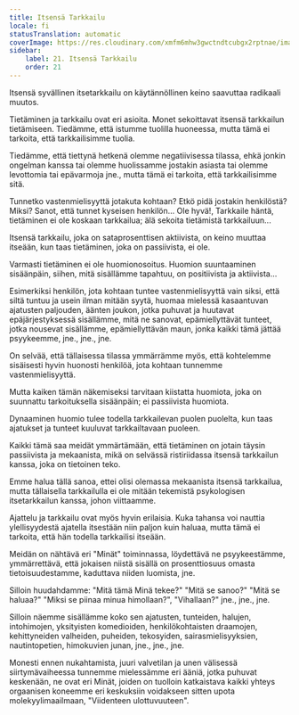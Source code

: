 ```yaml
---
title: Itsensä Tarkkailu
locale: fi
statusTranslation: automatic
coverImage: https://res.cloudinary.com/xmfm6mhw3gwctndtcubgx2rptnae/image/upload/v1740468922/small_cover_tratado_de_psicologia_revolucionaria_a4c0dca4e0.webp
sidebar:
    label: 21. Itsensä Tarkkailu
    order: 21
---
```

Itsensä syvällinen itsetarkkailu on käytännöllinen keino saavuttaa radikaali muutos.

Tietäminen ja tarkkailu ovat eri asioita. Monet sekoittavat itsensä tarkkailun tietämiseen. Tiedämme, että istumme tuolilla huoneessa, mutta tämä ei tarkoita, että tarkkailisimme tuolia.

Tiedämme, että tiettynä hetkenä olemme negatiivisessa tilassa, ehkä jonkin ongelman kanssa tai olemme huolissamme jostakin asiasta tai olemme levottomia tai epävarmoja jne., mutta tämä ei tarkoita, että tarkkailisimme sitä.

Tunnetko vastenmielisyyttä jotakuta kohtaan? Etkö pidä jostakin henkilöstä? Miksi? Sanot, että tunnet kyseisen henkilön... Ole hyvä!, Tarkkaile häntä, tietäminen ei ole koskaan tarkkailua; älä sekoita tietämistä tarkkailuun...

Itsensä tarkkailu, joka on sataprosenttisen aktiivista, on keino muuttaa itseään, kun taas tietäminen, joka on passiivista, ei ole.

Varmasti tietäminen ei ole huomionosoitus. Huomion suuntaaminen sisäänpäin, siihen, mitä sisällämme tapahtuu, on positiivista ja aktiivista...

Esimerkiksi henkilön, jota kohtaan tuntee vastenmielisyyttä vain siksi, että siltä tuntuu ja usein ilman mitään syytä, huomaa mielessä kasaantuvan ajatusten paljouden, äänten joukon, jotka puhuvat ja huutavat epäjärjestyksessä sisällämme, mitä ne sanovat, epämiellyttävät tunteet, jotka nousevat sisällämme, epämiellyttävän maun, jonka kaikki tämä jättää psyykeemme, jne., jne., jne.

On selvää, että tällaisessa tilassa ymmärrämme myös, että kohtelemme sisäisesti hyvin huonosti henkilöä, jota kohtaan tunnemme vastenmielisyyttä.

Mutta kaiken tämän näkemiseksi tarvitaan kiistatta huomiota, joka on suunnattu tarkoituksella sisäänpäin; ei passiivista huomiota.

Dynaaminen huomio tulee todella tarkkailevan puolen puolelta, kun taas ajatukset ja tunteet kuuluvat tarkkailtavaan puoleen.

Kaikki tämä saa meidät ymmärtämään, että tietäminen on jotain täysin passiivista ja mekaanista, mikä on selvässä ristiriidassa itsensä tarkkailun kanssa, joka on tietoinen teko.

Emme halua tällä sanoa, ettei olisi olemassa mekaanista itsensä tarkkailua, mutta tällaisella tarkkailulla ei ole mitään tekemistä psykologisen itsetarkkailun kanssa, johon viittaamme.

Ajattelu ja tarkkailu ovat myös hyvin erilaisia. Kuka tahansa voi nauttia ylellisyydestä ajatella itsestään niin paljon kuin haluaa, mutta tämä ei tarkoita, että hän todella tarkkailisi itseään.

Meidän on nähtävä eri "Minät" toiminnassa, löydettävä ne psyykeestämme, ymmärrettävä, että jokaisen niistä sisällä on prosenttiosuus omasta tietoisuudestamme, kaduttava niiden luomista, jne.

Silloin huudahdamme: "Mitä tämä Minä tekee?" "Mitä se sanoo?" "Mitä se haluaa?" "Miksi se piinaa minua himollaan?", "Vihallaan?" jne., jne., jne.

Silloin näemme sisällämme koko sen ajatusten, tunteiden, halujen, intohimojen, yksityisten komedioiden, henkilökohtaisten draamojen, kehittyneiden valheiden, puheiden, tekosyiden, sairasmielisyyksien, nautintopetien, himokuvien junan, jne., jne., jne.

Monesti ennen nukahtamista, juuri valvetilan ja unen välisessä siirtymävaiheessa tunnemme mielessämme eri ääniä, jotka puhuvat keskenään, ne ovat eri Minät, joiden on tuolloin katkaistava kaikki yhteys orgaanisen koneemme eri keskuksiin voidakseen sitten upota molekyylimaailmaan, "Viidenteen ulottuvuuteen".

